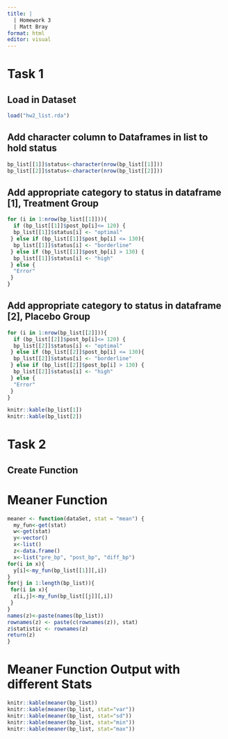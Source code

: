 ```yaml
---
title: |
  | Homework 3
  | Matt Bray
format: html
editor: visual
---
```


# Task 1

## Load in Dataset

```r
load("hw2_list.rda")
```

## Add character column to Dataframes in list to hold status

```r
bp_list[[1]]$status<-character(nrow(bp_list[[1]]))
bp_list[[2]]$status<-character(nrow(bp_list[[2]]))
```

## Add appropriate category to status in dataframe \[1\], Treatment Group

```r
for (i in 1:nrow(bp_list[[1]])){
  if (bp_list[[1]]$post_bp[i]<= 120) { 
  bp_list[[1]]$status[i] <- "optimal"
 } else if (bp_list[[1]]$post_bp[i] <= 130){
  bp_list[[1]]$status[i] <- "borderline"
 } else if (bp_list[[1]]$post_bp[i] > 130) {
  bp_list[[1]]$status[i] <- "high"
 } else {
  "Error"
 }
}
```

## Add appropriate category to status in dataframe \[2\], Placebo Group

```r
for (i in 1:nrow(bp_list[[2]])){
  if (bp_list[[2]]$post_bp[i]<= 120) { 
  bp_list[[2]]$status[i] <- "optimal"
 } else if (bp_list[[2]]$post_bp[i] <= 130){
  bp_list[[2]]$status[i] <- "borderline"
 } else if (bp_list[[2]]$post_bp[i] > 130) {
  bp_list[[2]]$status[i] <- "high"
 } else {
  "Error"
 }
}
```

```r
knitr::kable(bp_list[1])
knitr::kable(bp_list[2])
```

# Task 2

## Create Function

# Meaner Function

```r
meaner <- function(dataSet, stat = "mean") {
  my_fun<-get(stat)
  w<-get(stat)
  y<-vector()
  x<-list()
  z<-data.frame()
  x<-list("pre_bp", "post_bp", "diff_bp")
for(i in x){
  y[i]<-my_fun(bp_list[[1]][,i])
}
for(j in 1:length(bp_list)){
 for(i in x){
  z[i,j]<-my_fun(bp_list[[j]][,i])
 }
} 
names(z)<-paste(names(bp_list))
rownames(z) <- paste(c(rownames(z)), stat)
z$statistic <- rownames(z)
return(z)
}
```

# Meaner Function Output with different Stats

```r
knitr::kable(meaner(bp_list))
knitr::kable(meaner(bp_list, stat="var"))
knitr::kable(meaner(bp_list, stat="sd"))
knitr::kable(meaner(bp_list, stat="min"))
knitr::kable(meaner(bp_list, stat="max"))
```
